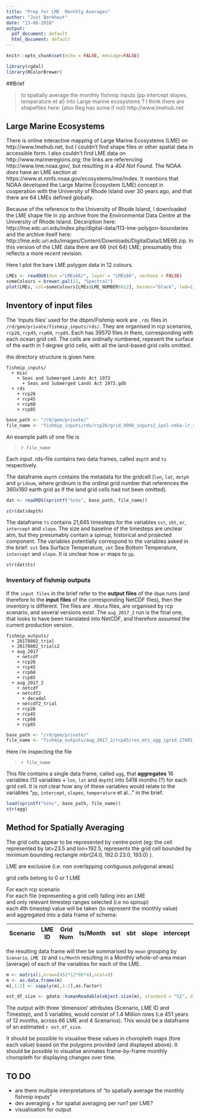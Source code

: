 ```yaml
---
title: "Prep for LME  Monthly Averages"
author: "Just Berkhout"
date: "13-06-2018"
output:
  pdf_document: default
  html_document: default
---
```


```r
knitr::opts_chunk$set(echo = FALSE, message=FALSE)

library(rgdal)
library(RColorBrewer)

```

##Brief

> to spatially average the monthly fishmip inputs (pp intercept slopes, temperature et al) into 
Large marine ecosystems ?
I think there are shapefiles here: (also Reg has some if not) http://www.lmehub.net


## Large Marine Ecosystems
There is online interactive mapping of Large Marine Ecosystems (LME) on http://www.lmehub.net, but I couldn't find shape files or other spatial data in accessible form. I also couldn't find LME data on http://www.marineregions.org; the links are referencing http://www.lme.noaa.gov/, but resulting in a _404 Not Found_. The NOAA _does_ have an LME section at https://www.st.nmfs.noaa.gov/ecosystems/lme/index. It mentions that NOAA developed the Large Marine Ecosystem (LME) concept in cooperation with the University of Rhode Island over 30 years ago, and that there are 64 LMEs defined globally.

Because of the reference to the University of Rhode Island, I downloaded the LME shape file in zip archive from the Environmental Data Centre at the University of Rhode Island. Decsription here: http://lme.edc.uri.edu/index.php/digital-data/113-lme-polygon-boundaries and the archive itself here: http://lme.edc.uri.edu/images/Content/Downloads/DigitalData/LME66.zip. In this version of the LME data there are 66 (not 64) LME; presumably this reflects a more recent revision. 

Here I plot the bare LME polygon data in 12 colours. 

```r
LMEs <- readOGR(dsn ="LMEs66/", layer = "LMEs66", verbose = FALSE)
someColours = brewer.pal(11, "Spectral")
plot(LMEs, col=someColours[LMEs$LME_NUMBER%%12], border="black", lwd=1)

```

## Inventory of input files

The 'inputs files' used for the dbpm/Fishmip work are `.rds` files in `/rd/gem/private/fishmip_inputs/rds/`. They are organised in rcp scenarios, `rcp26`, `rcp45`, `rcp60`, `rcp85`. Each has 39570 files in them, corresponding with each ocean grid cell. The cells are ordinally numbered, repesent the surface of the earth in 1 degree grid cells, with all the land-based grid cells omitted.

the directory structure is given here:

```
fishmip_inputs/
  + misc
    + Seas and Submerged Lands Act 1973
      + Seas and Submerged Lands Act 1973.gdb
  + rds
    + rcp26
    + rcp45
    + rcp60
    + rcp85
```

``` r
base_path <- "/rd/gem/private/"
file_name <- "fishmip_inputs/rds/rcp26/grid_9996_inputs2_ipsl-cm5a-lr_rcp26.rds"
```

An example path of one file is

> ``r file_name``

Each input .rds-file contains two data frames, called `depth` and `ts` respectively. 

The dataframe `depth` contains the metadata for the gridcell (`lon`, `lat`, `detph` and `gridnum`, where gridnum is the ordinal grid number that references the 360x180 earth grid as if the land grid cells had not been omitted). 

```r

dat <- readRDS(sprintf("%s%s", base_path, file_name))

str(dat$depth)
```

The dataframe `ts` contains 21,645 timesteps for the variables `sst`, `sbt`, `er`, `intercept` and `slope`. The size and baseline of the timesteps are unclear atm, but they presumably contain a spinup, historical and projected component. The variables potentially correspond to the variables asked in the brief: `sst` Sea Surface Temperature, `sbt` Sea Bottom Temperature, `intercept` and `slope`. It is unclear how `er` maps to `pp`.



```r
str(dat$ts)

```

### Inventory of fishmip outputs

If the `input files` in the brief refer to the __output files__ of the `dbpm` runs (and therefore to the __input files__ of the corresponding NetCDF files), then the inventory is different. The files are `.RData` files, are organised by rcp scenario, and several versions exist. The `aug_2017_2` run is the final one, that looks to have been translated into NetCDF, and therefore assumed the current production version. 

```
fishmip_outputs/
  + 20170802_trial
  + 20170802_trials2
  + aug_2017
    + netcdf
    + rcp26
    + rcp45
    + rcp60
    + rcp85
  + aug_2017_2
    + netcdf
    + netcdf2
      + decadal
    + netcdf2_trial
    + rcp26
    + rcp45
    + rcp60
    + rcp85
```

``` r
base_path <- "/rd/gem/private/"
file_name <- "fishmip_outputs/aug_2017_2/rcp45/res_mts_agg_igrid_27601_ipsl-cm5a-lr_rcp45.RData"
```
Here i'm inspecting the file 

> ``r file_name``

This file contains a single data frame, called `agg`, that __aggregates__ 16 variables (13 variables + `lon`, `lat` and `depth`) into 5418 months (?) for each grid cell. It is not clear how any of these variables would relate to the variables "`pp`, `intercept`, `slopes`, `temperature` et al..." in the brief.

```r

load(sprintf("%s%s", base_path, file_name))
str(agg)

```


## Method for Spatially Averaging

The grid cells appear to be represented by centre point (eg: the cell represented by lat=23.5 and lon=192.5, represents the grid cell bounded by minimum bounding rectangle mbr(24.0, 192.0 23.0, 193.0) ).

LME are exclusive (i.e. non overlapping contiguous polygonal areas)

grid cells belong to 0 or 1 LME

For each rcp scenario  
For each file (representing a grid cell) falling into an LME   
and only relevant timestep ranges selected (i.e no spinup)  
each 4th timestep value will be taken (to represent the monthly value)  
and aggregated into a data frame of schema:  

| Scenario | LME ID | Grid Num | ts/Month | sst | sbt | slope | intercept | pp/er |  
| ---------| ------ | -------- | -------- | --- | --- | ----- | --------- | ----- |

the resulting data frame will then be summarised by `mean` grouping by `Scenario`, `LME ID` and `ts/Month` resulting in a Monthly whole-of-area mean (average) of each of the variables for each of the LME.


```r

m <- matrix(1,nrow=(451*12*66*4),ncol=9)
m <- as.data.frame(m)
m[,1:2] <- sapply(m[,1:2],as.factor)

est_df_size <- gdata::humanReadable(object.size(m), standard = "SI", digits=0)


```

The output with three 'dimension' attributes (Scenario, LME ID and Timestep), and 5 variables, would consist of 1.4 Million rows (i.e 451 years of 12 months, across 66 LME and 4 Scenarios). This would be a dataframe of an estimated `r est_df_size`.



It should be possible to visualise these values in choropleth maps (fore each value) based on the polygons provided (and displayed above). It should be possible to visualise animates frame-by-frame monthly choropleth for displaying changes over time. 

## TO DO

* are there multiple interpretations of "to spatially average the monthly fishmip inputs"
* dev averaging + for spatial averaging per run? per LME?
* visualisation for output
